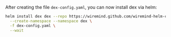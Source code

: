 After creating the file `dex-config.yaml`, you can now install dex via helm:
```bash
helm install dex dex --repo https://wiremind.github.com/wiremind-helm-charts \
  --create-namespace --namespace dex \
  -f dex-config.yaml \
  --wait
```